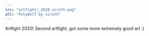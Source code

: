 ---
src: "artfight/_2020_xireth.png"
alt: "PolyWolf by xireth"
---

Artfight 2020! Second artfight, got some more extremely good art :)

